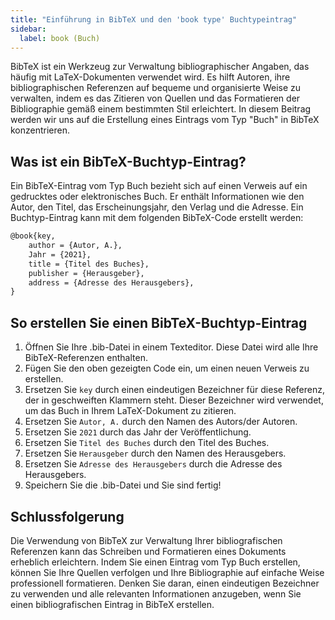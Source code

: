 ```yaml
---
title: "Einführung in BibTeX und den 'book type' Buchtypeintrag"
sidebar:
  label: book (Buch)
---
```



BibTeX ist ein Werkzeug zur Verwaltung bibliographischer Angaben, das häufig mit LaTeX-Dokumenten verwendet wird. Es hilft Autoren, ihre bibliographischen Referenzen auf bequeme und organisierte Weise zu verwalten, indem es das Zitieren von Quellen und das Formatieren der Bibliographie gemäß einem bestimmten Stil erleichtert. In diesem Beitrag werden wir uns auf die Erstellung eines Eintrags vom Typ "Buch" in BibTeX konzentrieren.

<CiteDrive/>

## Was ist ein BibTeX-Buchtyp-Eintrag?

Ein BibTeX-Eintrag vom Typ Buch bezieht sich auf einen Verweis auf ein gedrucktes oder elektronisches Buch. Er enthält Informationen wie den Autor, den Titel, das Erscheinungsjahr, den Verlag und die Adresse. Ein Buchtyp-Eintrag kann mit dem folgenden BibTeX-Code erstellt werden:



```tex
@book{key,   
	author = {Autor, A.},   
	Jahr = {2021},   
	title = {Titel des Buches},   
	publisher = {Herausgeber},   
	address = {Adresse des Herausgebers}, 
}
```

## So erstellen Sie einen BibTeX-Buchtyp-Eintrag

1.  Öffnen Sie Ihre .bib-Datei in einem Texteditor. Diese Datei wird alle Ihre BibTeX-Referenzen enthalten.
2.  Fügen Sie den oben gezeigten Code ein, um einen neuen Verweis zu erstellen.
3.  Ersetzen Sie `key` durch einen eindeutigen Bezeichner für diese Referenz, der in geschweiften Klammern steht. Dieser Bezeichner wird verwendet, um das Buch in Ihrem LaTeX-Dokument zu zitieren.
4.  Ersetzen Sie `Autor, A.` durch den Namen des Autors/der Autoren.
5.  Ersetzen Sie `2021` durch das Jahr der Veröffentlichung.
6.  Ersetzen Sie `Titel des Buches` durch den Titel des Buches.
7.  Ersetzen Sie `Herausgeber` durch den Namen des Herausgebers.
8.  Ersetzen Sie `Adresse des Herausgebers` durch die Adresse des Herausgebers.
9.  Speichern Sie die .bib-Datei und Sie sind fertig!

## Schlussfolgerung

Die Verwendung von BibTeX zur Verwaltung Ihrer bibliografischen Referenzen kann das Schreiben und Formatieren eines Dokuments erheblich erleichtern. Indem Sie einen Eintrag vom Typ Buch erstellen, können Sie Ihre Quellen verfolgen und Ihre Bibliographie auf einfache Weise professionell formatieren. Denken Sie daran, einen eindeutigen Bezeichner zu verwenden und alle relevanten Informationen anzugeben, wenn Sie einen bibliografischen Eintrag in BibTeX erstellen.
